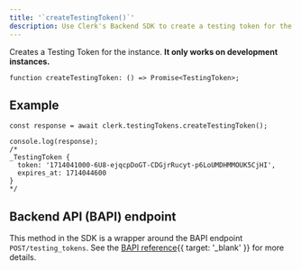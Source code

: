 ```yaml
---
title: '`createTestingToken()`'
description: Use Clerk's Backend SDK to create a testing token for the instance.
---
```


Creates a Testing Token for the instance. **It only works on development instances.**

```tsx {{ prettier: false }}
function createTestingToken: () => Promise<TestingToken>;
```

## Example

```tsx {{ prettier: false }}
const response = await clerk.testingTokens.createTestingToken();

console.log(response);
/*
_TestingToken {
  token: '1714041000-6U8-ejqcpDoGT-CDGjrRucyt-p6LoUMDHMMOUK5CjHI',
  expires_at: 1714044600
}
*/
```

## Backend API (BAPI) endpoint

This method in the SDK is a wrapper around the BAPI endpoint `POST/testing_tokens`. See the [BAPI reference](/docs/reference/backend-api/tag/Testing-Tokens#operation/CreateTestingToken){{ target: '_blank' }} for more details.
